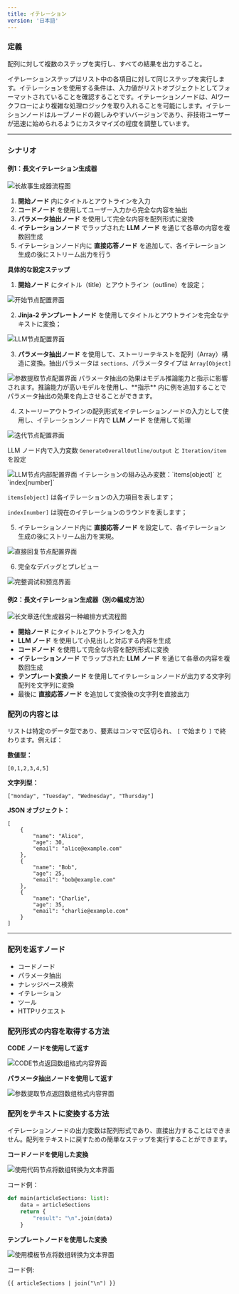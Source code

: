 ```yaml
---
title: イテレーション
version: '日本語'
---
```


### 定義

配列に対して複数のステップを実行し、すべての結果を出力すること。

イテレーションステップはリスト中の各項目に対して同じステップを実行します。イテレーションを使用する条件は、入力値がリストオブジェクトとしてフォーマットされていることを確認することです。イテレーションノードは、AIワークフローにより複雑な処理ロジックを取り入れることを可能にします。イテレーションノードはループノードの親しみやすいバージョンであり、非技術ユーザーが迅速に始められるようにカスタマイズの程度を調整しています。

***

### シナリオ

#### **例1：長文イテレーション生成器**

<Frame caption="长故事生成器">
  <img src="/ja-jp/user-guide/.gitbook/assets/iteration-story-generator.png" alt="长故事生成器流程图" />
</Frame>

1. **開始ノード** 内にタイトルとアウトラインを入力
2. **コードノード** を使用してユーザー入力から完全な内容を抽出
3. **パラメータ抽出ノード** を使用して完全な内容を配列形式に変換
4. **イテレーションノード** でラップされた **LLM ノード** を通じて各章の内容を複数回生成
5. イテレーションノード内に **直接応答ノード** を追加して、各イテレーション生成の後にストリーム出力を行う

**具体的な設定ステップ**

1. **開始ノード** にタイトル（title）とアウトライン（outline）を設定；

<Frame caption="開始ノードの設定" width="375">
  <img src="/ja-jp/img/jp-iteration-start.png" alt="开始节点配置界面" />
</Frame>

2. **Jinja-2 テンプレートノード** を使用してタイトルとアウトラインを完全なテキストに変換；

<Frame caption="テンプレートノード" width="375">
  <img src="/ja-jp/img/jp-iteration-outline.png" alt="LLM节点配置界面" />
</Frame>

3. **パラメータ抽出ノード** を使用して、ストーリーテキストを配列（Array）構造に変換。抽出パラメータは `sections`、パラメータタイプは `Array[Object]`

<Frame caption="パラメータ抽出" width="375">
  <img src="/ja-jp/img/workflow-extract-subtitles-and-outlines.png" alt="参数提取节点配置界面" />
</Frame>

<Note>
  パラメータ抽出の効果はモデル推論能力と指示に影響されます。推論能力が高いモデルを使用し、**指示** 内に例を追加することでパラメータ抽出の効果を向上させることができます。
</Note>

4. ストーリーアウトラインの配列形式をイテレーションノードの入力として使用し、イテレーションノード内で **LLM ノード** を使用して処理

<Frame caption="イテレーションノードの設定" width="375">
  <img src="/ja-jp/img/workflow-iteration-node.png" alt="迭代节点配置界面" />
</Frame>

LLM ノード内で入力変数 `GenerateOverallOutline/output` と `Iteration/item` を設定

<Frame caption="LLMノードの設定" width="375">
  <img src="/ja-jp/img/workflow-iteration-llm-node.png" alt="LLM节点内部配置界面" />
</Frame>

<Note>
イテレーションの組み込み変数：`items[object]` と `index[number]`

`items[object]` は各イテレーションの入力項目を表します；

`index[number]` は現在のイテレーションのラウンドを表します；
</Note>

5. イテレーションノード内に **直接応答ノード** を設定して、各イテレーション生成の後にストリーム出力を実現。

<Frame caption="Answerノードの設定" width="375">
  <img src="/ja-jp/img/workflow-configure-anwer-node.png" alt="直接回复节点配置界面" />
</Frame>

6. 完全なデバッグとプレビュー

<Frame caption="ストーリー章ごとの多段イテレーション生成">
  <img src="/ja-jp/img/iteration-node-iteration-through-story-chapters.png" alt="完整调试和预览界面" />
</Frame>

#### **例2：長文イテレーション生成器（別の編成方法）**

<Frame caption="長文イテレーション生成器（別の編成方法）">
  <img src="/ja-jp/img/iteration-node-iteration-long-article-iteration-generator.png" alt="长文章迭代生成器另一种编排方式流程图" />
</Frame>

* **開始ノード** にタイトルとアウトラインを入力
* **LLM ノード** を使用して小見出しと対応する内容を生成
* **コードノード** を使用して完全な内容を配列形式に変換
* **イテレーションノード** でラップされた **LLM ノード** を通じて各章の内容を複数回生成
* **テンプレート変換ノード** を使用してイテレーションノードが出力する文字列配列を文字列に変換
* 最後に **直接応答ノード** を追加して変換後の文字列を直接出力

### 配列の内容とは

リストは特定のデータ型であり、要素はコンマで区切られ、 `[` で始まり `]` で終わります。例えば：

**数値型：**

```
[0,1,2,3,4,5]
```

**文字列型：**

```
["monday", "Tuesday", "Wednesday", "Thursday"]
```

**JSON オブジェクト：**

```
[
    {
        "name": "Alice",
        "age": 30,
        "email": "alice@example.com"
    },
    {
        "name": "Bob",
        "age": 25,
        "email": "bob@example.com"
    },
    {
        "name": "Charlie",
        "age": 35,
        "email": "charlie@example.com"
    }
]
```

***

### 配列を返すノード

* コードノード
* パラメータ抽出
* ナレッジベース検索
* イテレーション
* ツール
* HTTPリクエスト

### 配列形式の内容を取得する方法

**CODE ノードを使用して返す**

<Frame caption="コードノード出力Array" width="375">
  <img src="/ja-jp/img/workflow-extract-subtitles-and-outlines.png" alt="CODE节点返回数组格式内容界面" />
</Frame>

**パラメータ抽出ノードを使用して返す**

<Frame caption="パラメータ抽出ノード出力array" width="375">
  <img src="/ja-jp/img/workflow-parameter-extraction-node.png" alt="参数提取节点返回数组格式内容界面" />
</Frame>

### 配列をテキストに変換する方法

イテレーションノードの出力変数は配列形式であり、直接出力することはできません。配列をテキストに戻すための簡単なステップを実行することができます。

**コードノードを使用した変換**

<Frame caption="コードノード変換" width="334">
  <img src="/ja-jp/img/iteration-code-node-convert.png" alt="使用代码节点将数组转换为文本界面" />
</Frame>

コード例：

```python
def main(articleSections: list):
    data = articleSections
    return {
        "result": "\n".join(data)
    }
```

**テンプレートノードを使用した変換**

<Frame caption="テンプレートノード変換" width="332">
  <img src="/ja-jp/img/workflow-template-node.png" alt="使用模板节点将数组转换为文本界面" />
</Frame>

コード例:

```django
{{ articleSections | join("\n") }}
```